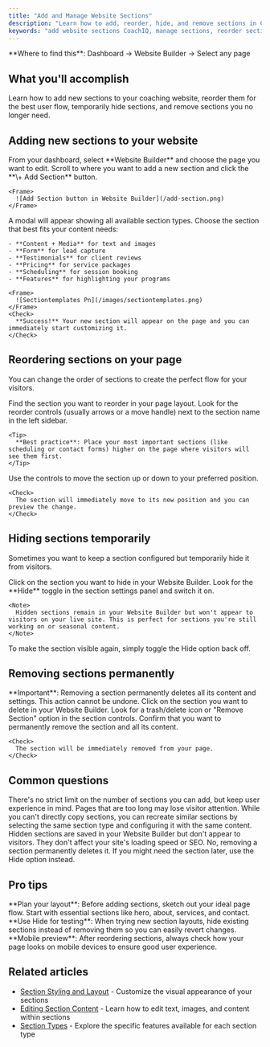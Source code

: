 ```yaml
---
title: "Add and Manage Website Sections"
description: "Learn how to add, reorder, hide, and remove sections in CoachIQ's Website Builder. Complete guide for managing your coaching website layout."
keywords: "add website sections CoachIQ, manage sections, reorder sections, website builder sections, CoachIQ section management"
---
```


<Info>
  **Where to find this**: Dashboard → Website Builder → Select any page
</Info>

## What you'll accomplish

Learn how to add new sections to your coaching website, reorder them for the best user flow, temporarily hide sections, and remove sections you no longer need.

## Adding new sections to your website

<Steps>
  <Step title="Navigate to Website Builder">
    From your dashboard, select **Website Builder** and choose the page you want to edit.
  </Step>
  <Step title="Click 'Add Section'">
    Scroll to where you want to add a new section and click the **\+ Add Section** button.

    <Frame>
      ![Add Section button in Website Builder](/add-section.png)
    </Frame>
  </Step>
  <Step title="Select your section type">
    A modal will appear showing all available section types. Choose the section that best fits your content needs:

    - **Content + Media** for text and images
    - **Form** for lead capture
    - **Testimonials** for client reviews
    - **Pricing** for service packages
    - **Scheduling** for session booking
    - **Features** for highlighting your programs

    <Frame>
      ![Sectiontemplates Pn](/images/sectiontemplates.png)
    </Frame>
    <Check>
      **Success!** Your new section will appear on the page and you can immediately start customizing it.
    </Check>
  </Step>
</Steps>

## Reordering sections on your page

You can change the order of sections to create the perfect flow for your visitors.

<Steps>
  <Step title="Locate the section to move">
    Find the section you want to reorder in your page layout.
  </Step>
  <Step title="Use the section controls">
    Look for the reorder controls (usually arrows or a move handle) next to the section name in the left sidebar.

    <Tip>
      **Best practice**: Place your most important sections (like scheduling or contact forms) higher on the page where visitors will see them first.
    </Tip>
  </Step>
  <Step title="Move to desired position">
    Use the controls to move the section up or down to your preferred position.

    <Check>
      The section will immediately move to its new position and you can preview the change.
    </Check>
  </Step>
</Steps>

## Hiding sections temporarily

Sometimes you want to keep a section configured but temporarily hide it from visitors.

<Steps>
  <Step title="Select the section">
    Click on the section you want to hide in your Website Builder.
  </Step>
  <Step title="Toggle the Hide option">
    Look for the **Hide** toggle in the section settings panel and switch it on.

    <Note>
      Hidden sections remain in your Website Builder but won't appear to visitors on your live site. This is perfect for sections you're still working on or seasonal content.
    </Note>
  </Step>
  <Step title="Unhide when ready">
    To make the section visible again, simply toggle the Hide option back off.
  </Step>
</Steps>

## Removing sections permanently

<Warning>
  **Important**: Removing a section permanently deletes all its content and settings. This action cannot be undone.
</Warning>

<Steps>
  <Step title="Select the section to remove">
    Click on the section you want to delete in your Website Builder.
  </Step>
  <Step title="Find the delete option">
    Look for a trash/delete icon or "Remove Section" option in the section controls.
  </Step>
  <Step title="Confirm deletion">
    Confirm that you want to permanently remove the section and all its content.

    <Check>
      The section will be immediately removed from your page.
    </Check>
  </Step>
</Steps>

## Common questions

<AccordionGroup>
  <Accordion title="How many sections can I add to a page?">
    There's no strict limit on the number of sections you can add, but keep user experience in mind. Pages that are too long may lose visitor attention.
  </Accordion>
  <Accordion title="Can I copy sections between pages?">
    While you can't directly copy sections, you can recreate similar sections by selecting the same section type and configuring it with the same content.
  </Accordion>
  <Accordion title="What happens to hidden sections?">
    Hidden sections are saved in your Website Builder but don't appear to visitors. They don't affect your site's loading speed or SEO.
  </Accordion>
  <Accordion title="Can I undo removing a section?">
    No, removing a section permanently deletes it. If you might need the section later, use the Hide option instead.
  </Accordion>
</AccordionGroup>

## Pro tips

<Tip>
  **Plan your layout**: Before adding sections, sketch out your ideal page flow. Start with essential sections like hero, about, services, and contact.
</Tip>

<Tip>
  **Use Hide for testing**: When trying new section layouts, hide existing sections instead of removing them so you can easily revert changes.
</Tip>

<Tip>
  **Mobile preview**: After reordering sections, always check how your page looks on mobile devices to ensure good user experience.
</Tip>

## Related articles

- [Section Styling and Layout](/website/sections/backgrounds-styling) - Customize the visual appearance of your sections
- [Editing Section Content](/website/sections/content-editing) - Learn how to edit text, images, and content within sections
- [Section Types](/website/section-types) - Explore the specific features available for each section type